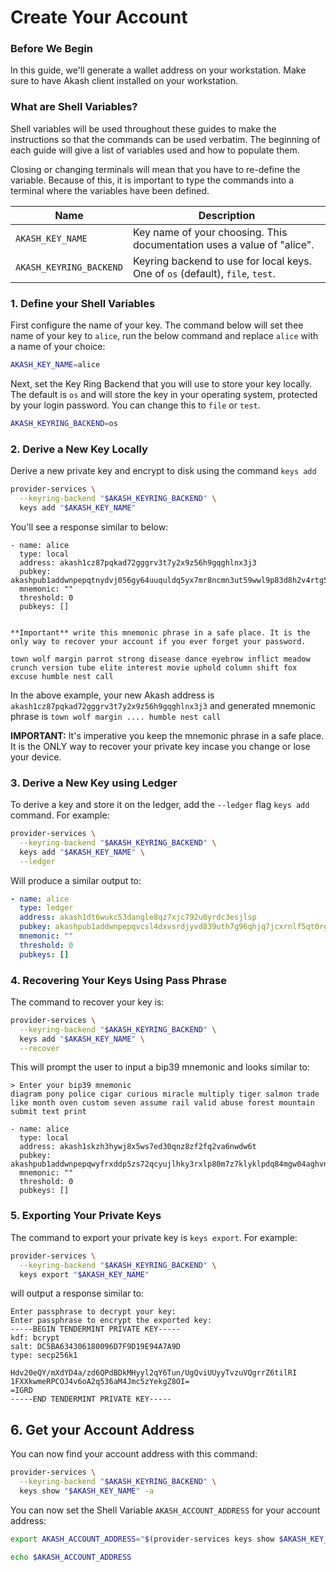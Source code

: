 # Create Your Account

### Before We Begin

In this guide, we'll generate a wallet address on your workstation. Make sure to have Akash client installed on your workstation.

### What are Shell Variables?

Shell variables will be used throughout these guides to make the instructions so that the commands can be used verbatim. The beginning of each guide will give a list of variables used and how to populate them.

Closing or changing terminals will mean that you have to re-define the variable. Because of this, it is important to type the commands into a terminal where the variables have been defined.

| Name                    | Description                                                                   |
| ----------------------- | ----------------------------------------------------------------------------- |
| `AKASH_KEY_NAME`        | Key name of your choosing. This documentation uses a value of "alice".        |
| `AKASH_KEYRING_BACKEND` | Keyring backend to use for local keys. One of `os` (default), `file`, `test`. |

### 1. Define your Shell Variables

First configure the name of your key. The command below will set thee name of your key to `alice`, run the below command and replace `alice` with a name of your choice:

```bash
AKASH_KEY_NAME=alice
```

Next, set the Key Ring Backend that you will use to store your key locally. The default is `os` and will store the key in your operating system, protected by your login password. You can change this to `file` or `test`.

```bash
AKASH_KEYRING_BACKEND=os
```

### 2. Derive a New Key Locally

Derive a new private key and encrypt to disk using the command `keys add`

```bash
provider-services \
  --keyring-backend "$AKASH_KEYRING_BACKEND" \
  keys add "$AKASH_KEY_NAME"
```

You'll see a response similar to below:

```
- name: alice
  type: local
  address: akash1cz87pqkad72gggrv3t7y2x9z56h9gqghlnx3j3
  pubkey: akashpub1addwnpepqtnydvj056gy64uuquldq5yx7mr8ncmn3ut59wwl9p83d8h2v4rtg5xa3vn
  mnemonic: ""
  threshold: 0
  pubkeys: []


**Important** write this mnemonic phrase in a safe place. It is the only way to recover your account if you ever forget your password.

town wolf margin parrot strong disease dance eyebrow inflict meadow crunch version tube elite interest movie uphold column shift fox excuse humble nest call
```

In the above example, your new Akash address is `akash1cz87pqkad72gggrv3t7y2x9z56h9gqghlnx3j3` and generated mnemonic phrase is `town wolf margin .... humble nest call`

**IMPORTANT:** It's imperative you keep the mnemonic phrase in a safe place. It is the ONLY way to recover your private key incase you change or lose your device.

### 3. Derive a New Key using Ledger

To derive a key and store it on the ledger, add the `--ledger` flag `keys add` command. For example:

```bash
provider-services \
  --keyring-backend "$AKASH_KEYRING_BACKEND" \
  keys add "$AKASH_KEY_NAME" \
  --ledger
```

Will produce a similar output to:

```yaml
- name: alice
  type: ledger
  address: akash1dt6wukc53dangle8qz7xjc792u0yrdc3esjlsp
  pubkey: akashpub1addwnpepqvcsl4dxvsrdjyvd839uth7g96qhjq7jcxrnlf5qt0rgchutwcp8wgp4yk9
  mnemonic: ""
  threshold: 0
  pubkeys: []
```

### 4. Recovering Your Keys Using Pass Phrase

The command to recover your key is:

```bash
provider-services \
  --keyring-backend "$AKASH_KEYRING_BACKEND" \
  keys add "$AKASH_KEY_NAME" \
  --recover
```

This will prompt the user to input a bip39 mnemonic and looks similar to:

```
> Enter your bip39 mnemonic
diagram pony police cigar curious miracle multiply tiger salmon trade like month oven custom seven assume rail valid abuse forest mountain submit text print

- name: alice
  type: local
  address: akash1skzh3hywj8x5ws7ed30qnz8zf2fq2va6nwdw6t
  pubkey: akashpub1addwnpepqwyfrxddp5zs72qcyujlhky3rxlp80m7z7klyklpdq84mgw04aghvnr5rtz
  mnemonic: ""
  threshold: 0
  pubkeys: []
```

### 5. Exporting Your Private Keys

The command to export your private key is `keys export`. For example:

```bash
provider-services \
  --keyring-backend "$AKASH_KEYRING_BACKEND" \
  keys export "$AKASH_KEY_NAME"
```

will output a response similar to:

```
Enter passphrase to decrypt your key:
Enter passphrase to encrypt the exported key:
-----BEGIN TENDERMINT PRIVATE KEY-----
kdf: bcrypt
salt: DC5BA634306180096D7F9D19E94A7A9D
type: secp256k1

Hdv20eQY/mXdYD4a/zd6QPdBDkMHyyl2qY6Tun/UgQviUUyyTvzuVQgrrZ6tilRI
1FXXkwmeRPCOJ4v6oA2q536aM4Jmc5zYekgZ8OI=
=IGRD
-----END TENDERMINT PRIVATE KEY-----
```

## 6. Get your Account Address

You can now find your account address with this command:

```bash
provider-services \
  --keyring-backend "$AKASH_KEYRING_BACKEND" \
  keys show "$AKASH_KEY_NAME" -a
```

You can now set the Shell Variable `AKASH_ACCOUNT_ADDRESS` for your account address:

```bash
export AKASH_ACCOUNT_ADDRESS="$(provider-services keys show $AKASH_KEY_NAME -a)"

echo $AKASH_ACCOUNT_ADDRESS
```
